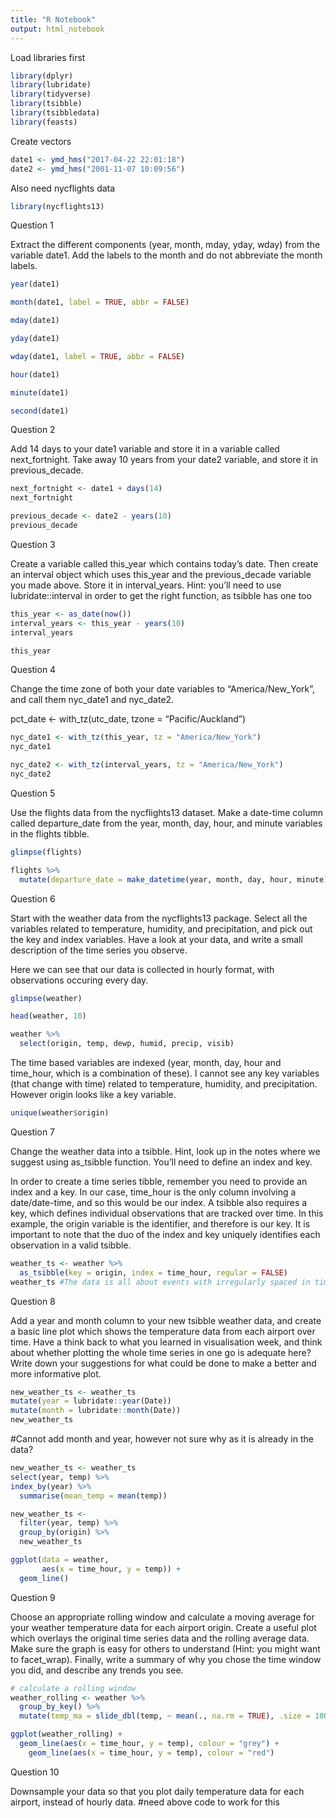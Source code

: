 ```yaml
---
title: "R Notebook"
output: html_notebook
---
```


Load libraries first

```r
library(dplyr)
library(lubridate)
library(tidyverse)
library(tsibble)
library(tsibbledata)
library(feasts)
```

Create vectors

```r
date1 <- ymd_hms("2017-04-22 22:01:18")
date2 <- ymd_hms("2001-11-07 10:09:56")
```

Also need nycflights data

```r
library(nycflights13)
```

Question 1

Extract the different components (year, month, mday, yday, wday) from the variable date1. Add the labels to the month and do not abbreviate the month labels.

```r
year(date1)
```


```r
month(date1, label = TRUE, abbr = FALSE)
```


```r
mday(date1)
```


```r
yday(date1)
```


```r
wday(date1, label = TRUE, abbr = FALSE)
```


```r
hour(date1)
```


```r
minute(date1)
```


```r
second(date1)
```

Question 2

Add 14 days to your date1 variable and store it in a variable called next_fortnight. Take away 10 years from your date2 variable, and store it in previous_decade.


```r
next_fortnight <- date1 + days(14)
next_fortnight
```

```r
previous_decade <- date2 - years(10)
previous_decade
```

Question 3

Create a variable called this_year which contains today’s date. Then create an interval object which uses this_year and the previous_decade variable you made above. Store it in interval_years. Hint: you’ll need to use lubridate::interval in order to get the right function, as tsibble has one too

```r
this_year <- as_date(now())
interval_years <- this_year - years(10)
interval_years
```

```r
this_year
```

Question 4

Change the time zone of both your date variables to “America/New_York”, and call them nyc_date1 and nyc_date2.

pct_date <- with_tz(utc_date, tzone = "Pacific/Auckland")
```r
nyc_date1 <- with_tz(this_year, tz = "America/New_York")
nyc_date1
```

```r
nyc_date2 <- with_tz(interval_years, tz = "America/New_York")
nyc_date2
```

Question 5

Use the flights data from the nycflights13 dataset. Make a date-time column called departure_date from the year, month, day, hour, and minute variables in the flights tibble.

```r
glimpse(flights)
```

```r
flights %>%
  mutate(departure_date = make_datetime(year, month, day, hour, minute))
```

Question 6

Start with the weather data from the nycflights13 package. Select all the variables related to temperature, humidity, and precipitation, and pick out the key and index variables. Have a look at your data, and write a small description of the time series you observe.

Here we can see that our data is collected in hourly format, with observations occuring every day.

```r
glimpse(weather)
```

```r
head(weather, 10)
```

```r
weather %>%
  select(origin, temp, dewp, humid, precip, visib)
```

The time based variables are indexed (year, month, day, hour and time_hour, which is a combination of these).
I cannot see any key variables (that change with time) related to temperature, humidity, and precipitation.
However origin looks like a key variable.

```r
unique(weather$origin)
```


Question 7

Change the weather data into a tsibble. Hint, look up in the notes where we suggest using as_tsibble function. You’ll need to define an index and key.

In order to create a time series tibble, remember you need to provide an index and a key. In our case, time_hour is the only column involving a date/date-time, and so this would be our index. A tsibble also requires a key, which defines individual observations that are tracked over time. In this example, the origin variable is the identifier, and therefore is our key. It is important to note that the duo of the index and key uniquely identifies each observation in a valid tsibble.

```r
weather_ts <- weather %>%
  as_tsibble(key = origin, index = time_hour, regular = FALSE)
weather_ts #The data is all about events with irregularly spaced in time, thus specifying regular = FALSE.
```

Question 8

Add a year and month column to your new tsibble weather data, and create a basic line plot which shows the temperature data from each airport over time. Have a think back to what you learned in visualisation week, and think about whether plotting the whole time series in one go is adequate here? Write down your suggestions for what could be done to make a better and more informative plot.

```r
new_weather_ts <- weather_ts
mutate(year = lubridate::year(Date))
mutate(month = lubridate::month(Date))
new_weather_ts
```
#Cannot add month and year, however not sure why as it is already in the data?

```r
new_weather_ts <- weather_ts
select(year, temp) %>%
index_by(year) %>%
  summarise(mean_temp = mean(temp))
```

```r
new_weather_ts <- 
  filter(year, temp) %>%
  group_by(origin) %>%
  new_weather_ts
```

```r
ggplot(data = weather, 
       aes(x = time_hour, y = temp)) +
  geom_line()
```

Question 9

Choose an appropriate rolling window and calculate a moving average for your weather temperature data for each airport origin. Create a useful plot which overlays the original time series data and the rolling average data. Make sure the graph is easy for others to understand (Hint: you might want to facet_wrap). Finally, write a summary of why you chose the time window you did, and describe any trends you see.


```r
# calculate a rolling window 
weather_rolling <- weather %>% 
  group_by_key() %>% 
  mutate(temp_ma = slide_dbl(temp, ~ mean(., na.rm = TRUE), .size = 1000))
```

```r
ggplot(weather_rolling) + 
  geom_line(aes(x = time_hour, y = temp), colour = "grey") + 
    geom_line(aes(x = time_hour, y = temp), colour = "red")
```

Question 10

Downsample your data so that you plot daily temperature data for each airport, instead of hourly data.
#need above code to work for this